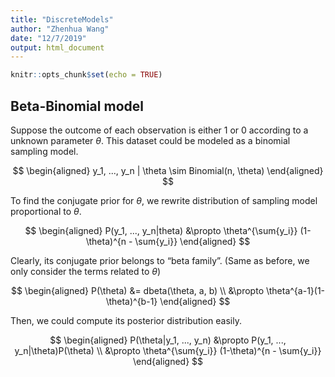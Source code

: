 ```yaml
---
title: "DiscreteModels"
author: "Zhenhua Wang"
date: "12/7/2019"
output: html_document
---
```


```r
knitr::opts_chunk$set(echo = TRUE)
```

## Beta-Binomial model

Suppose the outcome of each observation is either 1 or 0 according to a unknown parameter $\theta$. This dataset could be modeled as a binomial sampling model.

$$
\begin{aligned}
y_1, ..., y_n | \theta \sim Binomial(n, \theta)
\end{aligned}
$$

To find the conjugate prior for $\theta$, we rewrite distribution of sampling model proportional to $\theta$.

$$
\begin{aligned}
P(y_1, ..., y_n|theta) 
&\propto \theta^{\sum{y_i}} (1-\theta)^{n - \sum{y_i}}
\end{aligned}
$$

Clearly, its conjugate prior belongs to "beta family". (Same as before, we only consider the terms related to $\theta$)

$$
\begin{aligned}
P(\theta) 
&= dbeta(\theta, a, b) \\
&\propto \theta^{a-1}(1-\theta)^{b-1}
\end{aligned}
$$

Then, we could compute its posterior distribution easily.

$$
\begin{aligned}
P(\theta|y_1, ..., y_n) 
&\propto P(y_1, ..., y_n|\theta)P(\theta) \\
&\propto \theta^{\sum{y_i}} (1-\theta)^{n - \sum{y_i}}
\end{aligned}
$$